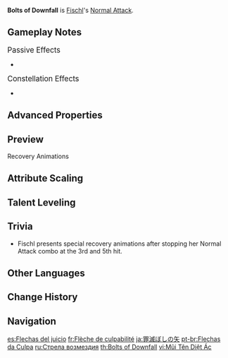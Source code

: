 {{Talent Infobox
|image         = Talent Bolts of Downfall.png
|character     = Fischl
|type          = Normal Attack
|info          = '''Normal Attack'''<br>Performs up to 5 consecutive shots with a bow.<br><br>'''Charged Attack'''<br>Performs a more precise '''Aimed Shot''' with increased DMG.<br>While aiming, the dark lightning spirits of Immernachtreich shall heed the call of their Prinzessin and indwell the enchanted arrowhead. When fully indwelt, the Rachsüchtig Blitz shall deal immense {{Color|Electro DMG}}.<br><br>'''Plunging Attack'''<br>Fires off a shower of arrows in mid-air before falling and striking the ground, dealing [[AoE]] DMG upon impact.
|hit1          = 44.1–93.4%
|hit2          = 46.8–99.0%
|hit3          = 58.1–123%
|hit4          = 57.7–122%
|hit5          = 72.1–153%
|aimed         = 43.9–92.8%
|charged       = 124–236%
|plunge        = 56.8–120%
|plungeLow     = 114–240%
|plungeHigh    = 142–300%
|scale_att1    = ATK
}}
'''Bolts of Downfall''' is [[Fischl]]'s [[Normal Attack]].

==Gameplay Notes==
;<big>Passive Effects</big>
*{{Talent Note|character=Fischl|talent=Bolts of Downfall|ascension|1|Stellar Predator}}

;<big>Constellation Effects</big>
*{{Talent Note|constellation|1|Gaze of the Deep}}

==Advanced Properties==
{{Advanced Properties
|title   = Normal Attack 1-Hit
|gu      = &mdash;
|icdtag  = none
|poise   = 12
|impulse = 1

|title2   = Normal Attack 2-Hit
|gu2      = &mdash;
|icdtag2  = none
|poise2   = 12.9
|impulse2 = 1

|title3   = Normal Attack 3-Hit
|gu3      = &mdash;
|icdtag3  = none
|poise3   = 15.9
|impulse3 = 1

|title4   = Normal Attack 4-Hit
|gu4      = &mdash;
|icdtag4  = none
|poise4   = 15.6
|impulse4 = 1

|title5   = Normal Attack 5-Hit
|gu5      = &mdash;
|icdtag5  = none
|poise5   = 19.71
|impulse5 = 1

|title6   = Aimed Shot
|gu6      = &mdash;
|icdtag6  = none
|poise6   = 10
|impulse6 = 2

|title7   = Aimed Shot (Hit Weak Spot)
|gu7      = &mdash;
|icdtag7  = none
|poise7   = 30
|impulse7 = 5

|title8   = Fully-Charged Aimed Shot
|gu8      = 1U<br><small>(w/ [[Dropoff]])</small>
|icdtag8  = none
|poise8   = 20
|impulse8 = 2

|title9   = Fully-Charged Aimed Shot (Hit Weak Spot)
|gu9      = 1U<br><small>(w/ Dropoff)</small>
|icdtag9  = none
|poise9   = 60
|impulse9 = 5

|title10   = Plunging Attack Collision
|gu10      = &mdash;
|icdtag10  = none
|poise10   = 10
|impulse10 = 2

|title11   = Low Plunge
|gu11      = &mdash;
|icdtag11  = none
|poise11   = 50
|impulse11 = 2

|title12   = High Plunge
|gu12      = &mdash;
|icdtag12  = none
|poise12   = 100
|impulse12 = 3
}}

==Preview==
{{Preview
|file1=Bolts of Downfall Normal Preview
|caption1=Normal Attack

|file2=Bolts of Downfall Charged Preview
|caption2=Charged Attack

|file3=Bolts of Downfall Plunging Preview
|caption3=Plunging Attack
}}

;Recovery Animations
{{Preview
|file1=Bolts of Downfall N1 Recovery Preview
|caption1=Normal Attack 1

|file2=Bolts of Downfall N2 Recovery Preview
|caption2=Normal Attack 2

|file3=Bolts of Downfall N3 Recovery Preview
|caption3=Normal Attack 3

|file4=Bolts of Downfall N4 Recovery Preview
|caption4=Normal Attack 4

|file5=Bolts of Downfall N5 Recovery Preview
|caption5=Normal Attack 5
}}

==Attribute Scaling==
{{Talent Scaling
|talentType=Normal Attack
|levels=11
|order=hit1,hit2,hit3,hit4,hit5,charged_title,aimed,fully-chargedaimedshot,plunge_title,plunge,plungelow,plungehigh
|titles=1-Hit DMG (%),2-Hit DMG (%),3-Hit DMG (%),4-Hit DMG (%),5-Hit DMG (%),Charged Attack (Aimed Shot),Aimed Shot (%),Fully-Charged Aimed Shot (%),Plunging Attack,Plunge DMG (%),Low Plunge DMG (%),High Plunge DMG (%)
|hit1_1=44.12
|hit1_2=47.71
|hit1_3=51.3
|hit1_4=56.43
|hit1_5=60.02
|hit1_6=64.13
|hit1_7=69.77
|hit1_8=75.41
|hit1_9=81.05
|hit1_10=87.21
|hit1_11=93.37
|hit2_1=46.78
|hit2_2=50.59
|hit2_3=54.4
|hit2_4=59.84
|hit2_5=63.65
|hit2_6=68
|hit2_7=73.98
|hit2_8=79.97
|hit2_9=85.95
|hit2_10=92.48
|hit2_11=99.01
|hit3_1=58.14
|hit3_2=62.87
|hit3_3=67.6
|hit3_4=74.36
|hit3_5=79.09
|hit3_6=84.5
|hit3_7=91.94
|hit3_8=99.37
|hit3_9=106.81
|hit3_10=114.92
|hit3_11=123.03
|hit4_1=57.71
|hit4_2=62.4
|hit4_3=67.1
|hit4_4=73.81
|hit4_5=78.51
|hit4_6=83.88
|hit4_7=91.26
|hit4_8=98.64
|hit4_9=106.02
|hit4_10=114.07
|hit4_11=122.12
|hit5_1=72.07
|hit5_2=77.93
|hit5_3=83.8
|hit5_4=92.18
|hit5_5=98.05
|hit5_6=104.75
|hit5_7=113.97
|hit5_8=123.19
|hit5_9=132.4
|hit5_10=142.46
|hit5_11=152.52
|aimed_1=43.86
|aimed_2=47.43
|aimed_3=51
|aimed_4=56.1
|aimed_5=59.67
|aimed_6=63.75
|aimed_7=69.36
|aimed_8=74.97
|aimed_9=80.58
|aimed_10=86.7
|aimed_11=92.82
|fully-chargedaimedshot_1=124
|fully-chargedaimedshot_2=133.3
|fully-chargedaimedshot_3=142.6
|fully-chargedaimedshot_4=155
|fully-chargedaimedshot_5=164.3
|fully-chargedaimedshot_6=173.6
|fully-chargedaimedshot_7=186
|fully-chargedaimedshot_8=198.4
|fully-chargedaimedshot_9=210.8
|fully-chargedaimedshot_10=223.2
|fully-chargedaimedshot_11=235.6
|plunge_1=56.83
|plunge_2=61.45
|plunge_3=66.08
|plunge_4=72.69
|plunge_5=77.31
|plunge_6=82.6
|plunge_7=89.87
|plunge_8=97.14
|plunge_9=104.41
|plunge_10=112.34
|plunge_11=120.27
|plungelow_1=113.63
|plungelow_2=122.88
|plungelow_3=132.13
|plungelow_4=145.35
|plungelow_5=154.59
|plungelow_6=165.17
|plungelow_7=179.7
|plungelow_8=194.23
|plungelow_9=208.77
|plungelow_10=224.62
|plungelow_11=240.48
|plungehigh_1=141.93
|plungehigh_2=153.49
|plungehigh_3=165.04
|plungehigh_4=181.54
|plungehigh_5=193.1
|plungehigh_6=206.3
|plungehigh_7=224.45
|plungehigh_8=242.61
|plungehigh_9=260.76
|plungehigh_10=280.57
|plungehigh_11=300.37
}}

==Talent Leveling==
{{Talent Upgrade|Fischl}}

==Trivia==
* Fischl presents special recovery animations after stopping her Normal Attack combo at the 3rd and 5th hit.

==Other Languages==
{{Other Languages
|en      = Bolts of Downfall
|zhs     = 罪灭之矢
|zhs_rm  = Zuìmiè zhī Shǐ
|zht     = 罪滅之矢
|zht_rm  = Zuìmiè zhī Shǐ
|zh_tl   = Arrow of Atonement{{Sino|zh|ja}}
|ja      = 罪滅ぼしの矢
|ja_rm   = Tsumihoroboshi no Ya
|ja_tl   = Arrow of Atonement
|ko      = 죄멸의 화살
|ko_rm   = Joemyeol-ui Hwasal
|ko_tl   = Arrow of Atonement
|es      = Flechas del juicio
|es_tl   = Arrows of Judgement
|fr      = Flèche de culpabilité
|fr_tl   = Arrow of Guilt
|ru      = Стрела возмездия
|ru_tl   = Arrow of Retribution
|th      = Bolts of Downfall
|vi      = Mũi Tên Diệt Ác
|vi_tl   = Arrow of Killing
|de      = Pfeil der Vergebung
|de_tl   = Arrow of Forgiveness
|id      = Bolts of Downfall
|pt      = Flechas da Culpa
|pt_tl   = 
|tr      = Düşen Yıldırımlar
|tr_tl   = Falling Thunderbolts
|it      = Cascata di dardi
|it_tl   = Waterfall of Darts
}}

==Change History==
{{Change History|1.0}}

==Navigation==
{{Talent Navbox|Fischl}}

[[es:Flechas del juicio]]
[[fr:Flèche de culpabilité]]
[[ja:罪滅ぼしの矢]]
[[pt-br:Flechas da Culpa]]
[[ru:Стрела возмездия]]
[[th:Bolts of Downfall]]
[[vi:Mũi Tên Diệt Ác]]